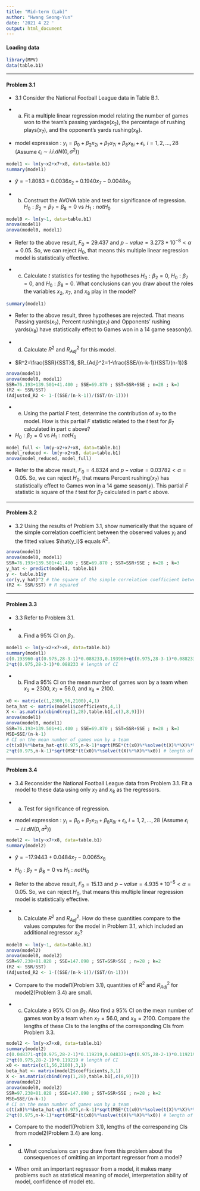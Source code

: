 ```yaml
---
title: "Mid-term (Lab)"
author: "Hwang Seong-Yun"
date: '2021 4 22 '
output: html_document
---
```


#### Loading data

```r
library(MPV)
data(table.b1)
```

---

#### Problem 3.1

- 3.1 Consider the National Football League data in Table B.1.

- a) Fit a multiple linear regression model relating the number of games won to the team's passing yardage($x_2$), the percentage of rushing plays($x_7$), and the opponent's yards rushing($x_8$).
- model expression : $y_i=\beta_{0}+\beta_{2}x_{2i}+\beta_{7}x_{7i}+\beta_{8}x_{8i}+\epsilon_{i}$, $i=1,2,\dots,28$ (Assume $\epsilon_{i} \sim i.i.d N(0,\sigma^2)$)
```r
model1 <- lm(y~x2+x7+x8, data=table.b1)
summary(model1)
```
- $\hat{y}=-1.8083+0.0036x_{2}+0.1940x_{7}-0.0048x_{8}$ 

- b) Construct the AVOVA table and test for significance of regression.
$H_{0} : \beta_{2}=\beta_{7}=\beta_{8}=0$ vs $H_{1} : not H_{0}$
```r
model0 <- lm(y~1, data=table.b1) 
anova(model1)
anova(model0, model1)
```
- Refer to the above result, $F_{0}=29.437$ and $p-value=3.273*10^{-8} < \alpha=0.05$. So, we can reject $H_{0}$, that means this multiple linear regression model is statistically effective.

- c) Calculate $t$ statistics for testing the hypotheses $H_0 : \beta_2=0$, $H_0 : \beta_7=0$, and $H_0 : \beta_8=0$. What conclusions can you draw about the roles the variables $x_2$, $x_7$, and $x_8$ play in the model?
```r
summary(model1)
```
- Refer to the above result, three hypotheses are rejected. That means Passing yards($x_2$), Percent rushing($x_7$) and Opponents' rushing yards($x_8$) have statistically effect to Games won in a 14 game season($y$).

- d) Calculate $R^2$ and $R_{Adj}^2$ for this model.
- $R^2=\frac{SSR}{SST}$, $R_{Adj}^2=1-\frac{SSE/(n-k-1)}{SST/(n-1)}$
```r
anova(model1)
anova(model0, model1)
SSR=76.193+139.501+41.400 ; SSE=69.870 ; SST=SSR+SSE ; n=28 ; k=3
(R2 <- SSR/SST)
(Adjusted_R2 <- 1-((SSE/(n-k-1))/(SST/(n-1))))
```

- e) Using the partial $F$ test, determine the contribution of $x_7$ to the model. How is this partial $F$ statistic related to the $t$ test for $\beta_7$ calculated in part c above?
- $H_{0} : \beta_{7}=0$ vs $H_{1} : not H_{0}$
```r
model_full <- lm(y~x2+x7+x8, data=table.b1)
model_reduced <- lm(y~x2+x8, data=table.b1)
anova(model_reduced, model_full)
```
- Refer to the above result, $F_{0}=4.8324$ and $p-value=0.03782 < \alpha=0.05$. So, we can reject $H_{0}$, that means Percent rushing($x_7$) has statistically effect to Games won in a 14 game season($y$). This partial $F$ statistic is square of the $t$ test for $\beta_7$ calculated in part c above.

---

#### Problem 3.2

- 3.2 Using the results of Problem 3.1, show numerically that the square of the simple correlation coefficient between the observed values $y_i$ and the fitted values $\hat{y_i}$ equals $R^2$.
```r
anova(model1)
anova(model0, model1)
SSR=76.193+139.501+41.400 ; SSE=69.870 ; SST=SSR+SSE ; n=28 ; k=3
y_hat <- predict(model1, table.b1)
y <- table.b1$y
cor(y,y_hat)^2 # the square of the simple correlation coefficient between the observed values and the fitted values
(R2 <- SSR/SST) # R squared
```

---

#### Problem 3.3

- 3.3 Refer to Problem 3.1.

- a) Find a $95$% CI on $\beta_7$.
```r
model1 <- lm(y~x2+x7+x8, data=table.b1)
summary(model1)
c(0.193960-qt(0.975,28-3-1)*0.088233,0.193960+qt(0.975,28-3-1)*0.088233) # 95% CI on beta7
2*qt(0.975,28-3-1)*0.088233 # length of CI
```

- b) Find a $95$% CI on the mean number of games won by a team when $x_2=2300$, $x_7=56.0$, and $x_8=2100$.
```r
x0 <- matrix(c(1,2300,56,2100),4,1)
beta_hat <- matrix(model1$coefficients,4,1)
X <- as.matrix(cbind(rep(1,28),table.b1[,c(3,8,9)]))
anova(model1)
anova(model0, model1)
SSR=76.193+139.501+41.400 ; SSE=69.870 ; SST=SSR+SSE ; n=28 ; k=3
MSE=SSE/(n-k-1)
# CI on the mean number of games won by a team
c(t(x0)%*%beta_hat-qt(0.975,n-k-1)*sqrt(MSE*(t(x0)%*%solve(t(X)%*%X)%*%x0)),t(x0)%*%beta_hat+qt(0.975,n-k-1)*sqrt(MSE*(t(x0)%*%solve(t(X)%*%X)%*%x0)))
2*qt(0.975,n-k-1)*sqrt(MSE*(t(x0)%*%solve(t(X)%*%X)%*%x0)) # length of CI
```

---

#### Problem 3.4

- 3.4 Reconsider the National Football League data from Problem 3.1. Fit a model to these data using only $x_7$ and $x_8$ as the regressors.

- a) Test for significance of regression.
- model expression : $y_i=\beta_{0}+\beta_{7}x_{7i}+\beta_{8}x_{8i}+\epsilon_{i}$, $i=1,2,\dots,28$ (Assume $\epsilon_{i} \sim i.i.d N(0,\sigma^2)$)
```r
model2 <- lm(y~x7+x8, data=table.b1)
summary(model2)
```
- $\hat{y}=-17.9443+0.0484x_{7}-0.0065x_{8}$ 
- $H_{0} : \beta_{7}=\beta_{8}=0$ vs $H_{1} : not H_{0}$
- Refer to the above result, $F_{0}=15.13$ and $p-value=4.935*10^{-5} < \alpha=0.05$. So, we can reject $H_{0}$, that means this multiple linear regression model is statistically effective.

- b) Calculate $R^2$ and $R_{Adj}^2$. How do these quantities compare to the values computes for the model in Problem 3.1, which included an additional regressor $x_2$?
```r
model0 <- lm(y~1, data=table.b1) 
anova(model2)
anova(model0, model2)
SSR=97.238+81.828 ; SSE=147.898 ; SST=SSR+SSE ; n=28 ; k=2
(R2 <- SSR/SST)
(Adjusted_R2 <- 1-((SSE/(n-k-1))/(SST/(n-1))))
```
- Compare to the model1(Problem 3.1), quantities of $R^2$ and $R_{Adj}^2$ for model2(Problem 3.4) are small. 

- c) Calculate a $95$% CI on $\beta_7$. Also find a $95$% CI on the mean number of games won by a team when $x_7=56.0$, and $x_8=2100$. Compare the lengths of these CIs to the lengths of the corresponding CIs from Problem 3.3.
```r
model2 <- lm(y~x7+x8, data=table.b1)
summary(model2)
c(0.048371-qt(0.975,28-2-1)*0.119219,0.048371+qt(0.975,28-2-1)*0.119219) # 95% CI on beta7
2*qt(0.975,28-2-1)*0.119219 # length of CI
x0 <- matrix(c(1,56,2100),3,1)
beta_hat <- matrix(model2$coefficients,3,1)
X <- as.matrix(cbind(rep(1,28),table.b1[,c(8,9)]))
anova(model2)
anova(model0, model2)
SSR=97.238+81.828 ; SSE=147.898 ; SST=SSR+SSE ; n=28 ; k=2
MSE=SSE/(n-k-1)
# CI on the mean number of games won by a team
c(t(x0)%*%beta_hat-qt(0.975,n-k-1)*sqrt(MSE*(t(x0)%*%solve(t(X)%*%X)%*%x0)),t(x0)%*%beta_hat+qt(0.975,n-k-1)*sqrt(MSE*(t(x0)%*%solve(t(X)%*%X)%*%x0)))
2*qt(0.975,n-k-1)*sqrt(MSE*(t(x0)%*%solve(t(X)%*%X)%*%x0)) # length of CI
```
- Compare to the model1(Problem 3.1), lengths of the corresponding CIs from model2(Problem 3.4) are long. 

- d) What conclusions can you draw from this problem about the consequences of omitting an important regressor from a model?
- When omit an important regressor from a model, it makes many problems such as statistical meaning of model, interpretation ability of model, confidence of model etc. 



